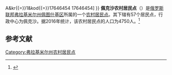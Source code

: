 {{Infobox Settlement
| official_name = 佩克沙农村居民点
| native_name = Пекшинское сельское поселение
| settlement_type = [[农村居民点|农村居民点]]
| pushpin_map = European Russia
| pushpin_map_caption = 在[[歐洲俄羅斯|俄羅斯歐洲部分]]的位置
| subdivision_type = [[国家|国家]]
| subdivision_type1 = [[州_(俄罗斯)|州]]
| subdivision_type2 = [[区_(苏联)|区]]
| subdivision_name = {{RUS}}
| subdivision_name1 = [[弗拉基米尔州|弗拉基米尔州]]
| subdivision_name2 = [[佩图什基区|佩图什基区]]
| seat_type = 行政中心
| seat = 佩克沙
| population_as_of=2016
| population_footnotes = <ref name=stat />
| population_total = 4750
| coordinates_display = inline,title
| latd = 55 | latm = 57 | lats = 54 | latNS = N
| longd = 39 | longm = 41 | longs = 50 | longEW = E
| timezone = [[莫斯科时间|MSK]]
| utc_offset = +3
| blank_name = [[俄罗斯市政土地区划代码|OKTMO编码]]
| blank_info = [http://classif.spb.ru/classificators/view/tma.php?st{{=}}A&kr{{=}}1&kod{{=}}17646454 17646454]
}}
'''佩克沙农村居民点'''（{{lang-ru|Пекшинское сельское поселение}}）是[[俄罗斯联邦|俄罗斯联邦]][[弗拉基米尔州|弗拉基米尔州]][[佩图什基区|佩图什基区]]所属的一个[[农村居民点|农村居民点]]。其下辖有57个居民点，行政中心为佩克沙。据2016年统计，该农村居民点的人口为4750人。<ref name=stat>{{cite web | url = http://www.gks.ru/free_doc/doc_2016/bul_dr/mun_obr2016.rar | title = Численность населения Российской Федерации по муниципальным образованиям на 1 января 2016 года | language = ru | accessdate = 2016-12-18 | archive-date = 2019-05-13 | archive-url = https://web.archive.org/web/20190513150350/http://www.gks.ru/free_doc/doc_2016/bul_dr/mun_obr2016.rar | dead-url = no }}</ref>

== 参考文献 ==
{{reflist}}

{{Russia-stub}}

[[Category:弗拉基米尔州农村居民点|Category:弗拉基米尔州农村居民点]]